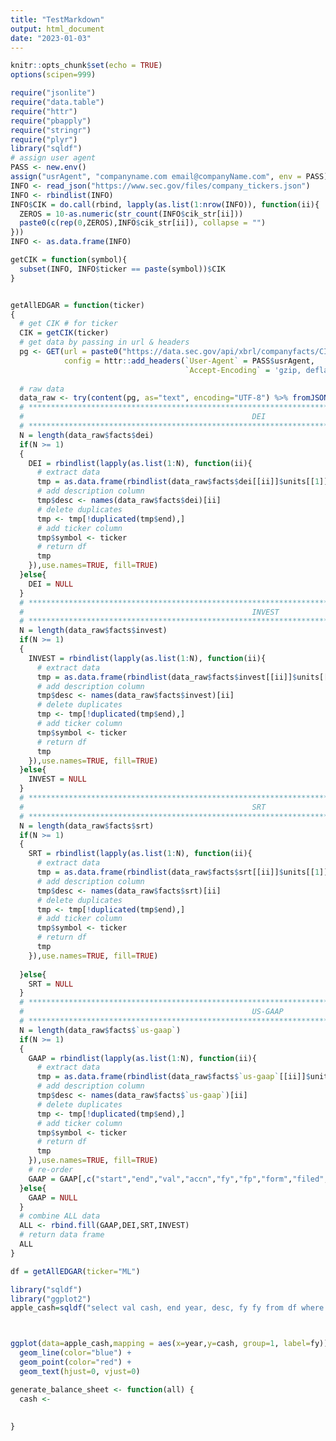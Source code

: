 ```yaml
---
title: "TestMarkdown"
output: html_document
date: "2023-01-03"
---
```


```r
knitr::opts_chunk$set(echo = TRUE)
options(scipen=999)

```

```r
require("jsonlite")
require("data.table")
require("httr")
require("pbapply")
require("stringr")
require("plyr")
library("sqldf")
# assign user agent
PASS <- new.env()
assign("usrAgent", "companyname.com email@companyName.com", env = PASS)
INFO <- read_json("https://www.sec.gov/files/company_tickers.json")
INFO <- rbindlist(INFO)
INFO$CIK = do.call(rbind, lapply(as.list(1:nrow(INFO)), function(ii){
  ZEROS = 10-as.numeric(str_count(INFO$cik_str[ii]))
  paste0(c(rep(0,ZEROS),INFO$cik_str[ii]), collapse = "")
}))
INFO <- as.data.frame(INFO)

getCIK = function(symbol){
  subset(INFO, INFO$ticker == paste(symbol))$CIK
}


getAllEDGAR = function(ticker)
{
  # get CIK # for ticker
  CIK = getCIK(ticker)
  # get data by passing in url & headers
  pg <- GET(url = paste0("https://data.sec.gov/api/xbrl/companyfacts/CIK",CIK,".json"),
            config = httr::add_headers(`User-Agent` = PASS$usrAgent,
                                       `Accept-Encoding` = 'gzip, deflate'))
  
  # raw data
  data_raw <- try(content(pg, as="text", encoding="UTF-8") %>% fromJSON(pg, flatten=FALSE),silent = TRUE)
  # ********************************************************************************************************
  #                                                   DEI
  # ********************************************************************************************************
  N = length(data_raw$facts$dei)
  if(N >= 1)
  {
    DEI = rbindlist(lapply(as.list(1:N), function(ii){
      # extract data
      tmp = as.data.frame(rbindlist(data_raw$facts$dei[[ii]]$units[[1]],use.names = TRUE, fill = TRUE))
      # add description column
      tmp$desc <- names(data_raw$facts$dei)[ii]
      # delete duplicates
      tmp <- tmp[!duplicated(tmp$end),]
      # add ticker column
      tmp$symbol <- ticker
      # return df
      tmp
    }),use.names=TRUE, fill=TRUE)
  }else{
    DEI = NULL
  }
  # ********************************************************************************************************
  #                                                   INVEST
  # ********************************************************************************************************
  N = length(data_raw$facts$invest)
  if(N >= 1)
  {
    INVEST = rbindlist(lapply(as.list(1:N), function(ii){
      # extract data
      tmp = as.data.frame(rbindlist(data_raw$facts$invest[[ii]]$units[[1]],use.names = TRUE, fill = TRUE))
      # add description column
      tmp$desc <- names(data_raw$facts$invest)[ii]
      # delete duplicates
      tmp <- tmp[!duplicated(tmp$end),]
      # add ticker column
      tmp$symbol <- ticker
      # return df
      tmp
    }),use.names=TRUE, fill=TRUE)
  }else{
    INVEST = NULL
  }
  # ********************************************************************************************************
  #                                                   SRT
  # ********************************************************************************************************
  N = length(data_raw$facts$srt)
  if(N >= 1)
  {
    SRT = rbindlist(lapply(as.list(1:N), function(ii){
      # extract data
      tmp = as.data.frame(rbindlist(data_raw$facts$srt[[ii]]$units[[1]],use.names = TRUE, fill = TRUE))
      # add description column
      tmp$desc <- names(data_raw$facts$srt)[ii]
      # delete duplicates
      tmp <- tmp[!duplicated(tmp$end),]
      # add ticker column
      tmp$symbol <- ticker
      # return df
      tmp
    }),use.names=TRUE, fill=TRUE)
    
  }else{
    SRT = NULL
  }
  # ********************************************************************************************************
  #                                                   US-GAAP
  # ********************************************************************************************************
  N = length(data_raw$facts$`us-gaap`)
  if(N >= 1)
  {
    GAAP = rbindlist(lapply(as.list(1:N), function(ii){
      # extract data
      tmp = as.data.frame(rbindlist(data_raw$facts$`us-gaap`[[ii]]$units[[1]],use.names = TRUE, fill = TRUE))
      # add description column
      tmp$desc <- names(data_raw$facts$`us-gaap`)[ii]
      # delete duplicates
      tmp <- tmp[!duplicated(tmp$end),]
      # add ticker column
      tmp$symbol <- ticker
      # return df
      tmp
    }),use.names=TRUE, fill=TRUE)
    # re-order
    GAAP = GAAP[,c("start","end","val","accn","fy","fp","form","filed","frame","desc","symbol" )]
  }else{
    GAAP = NULL
  }
  # combine ALL data
  ALL <- rbind.fill(GAAP,DEI,SRT,INVEST)
  # return data frame
  ALL
}

df = getAllEDGAR(ticker="ML")


```


```r
library("sqldf")
library("ggplot2")
apple_cash=sqldf("select val cash, end year, desc, fy fy from df where desc like '%Cash%' and form='10-Q' order by end")



ggplot(data=apple_cash,mapping = aes(x=year,y=cash, group=1, label=fy)) + 
  geom_line(color="blue") + 
  geom_point(color="red") + 
  geom_text(hjust=0, vjust=0)

```


```r

generate_balance_sheet <- function(all) {
  cash <- 
  
  
}


```
